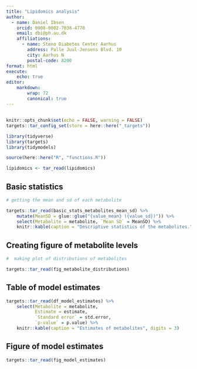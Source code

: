 ```yaml
---
title: "Lipidomics analysis"
author:
  - name: Daniel Ibsen
    orcid: 0000-0002-7038-4770
    email: dbi@ph.au.dk
    affiliations:
      - name: Steno Diabetes Center Aarhus
        address: Palle Juul-Jensens Blvd. 10
        city: Aarhus N
        postal-code: 8200
format: html
execute: 
    echo: true
editor: 
    markdown:
        wrap: 72
        canonical: true 
---
```


## 

```r
knitr::opts_chunk$set(echo = FALSE, warning = FALSE)
targets::tar_config_set(store = here::here("_targets"))

library(tidyverse)
library(targets)
library(tidymodels)

source(here::here("R", "functions.R"))

lipidomics <- tar_read(lipidomics)
```

## Basic statistics

```r
# getting the mean and sd of each metabolite

targets::tar_read(basic_stats_metabolites_mean_sd) %>%
    mutate(MeanSD = glue::glue("{value_mean} ({value_sd})")) %>%
    select(Metabolite = metabolite, `Mean SD` = MeanSD) %>%
    knitr::kable(caption = "Descriptive statistics of the metabolites.")
```

## Creating figure of metabolite levels

```r
#  making plot of distributions of metabolites

targets::tar_read(fig_metabolite_distributions)
```

## Table of model estimates

```r

targets::tar_read(df_model_estimates) %>%
    select(Metabolite = metabolite,
           Estimate = estimate,
           `Standard error` = std.error,
           `p-value` = p.value) %>%
    knitr::kable(caption = "Estimates of metabolites", digits = 3)

```

## Figure of model estimates

```r

targets::tar_read(fig_model_estimates)

```
